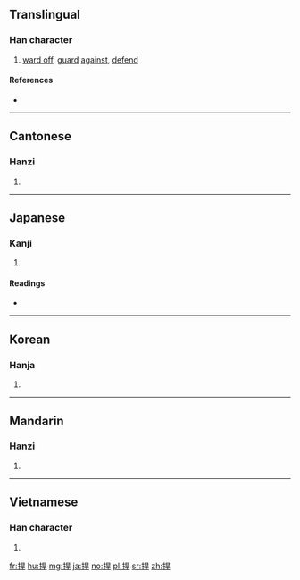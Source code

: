 {{also|扞}}
==Translingual==

===Han character===
{{Han char|rn=64|rad=手|as=07|sn=10|four=56041|canj=QAMJ|ids=⿰扌旱}}

# [[ward off]], [[guard]] [[against]], [[defend]]

====References====
* {{Han ref|kx=0433.200|dkj=12143|dj=0783.030|hdz=31881.050|uh=634D|ud=25421|bh=AEC2|bd=44738}}

----

==Cantonese==

===Hanzi===
{{yue-hanzi|jyut=[[hon2]], [[hon5]], [[hon6]]|y=hon2, hon5, hon6}}

# {{defn|lang=yue|sort=手07}}

----

==Japanese==

===Kanji===
{{ja-kanji|grade=|rs=手07}}

# {{defn|lang=ja|sort=手07}}

====Readings====
* {{ja-readings|on=[[かん]] (kan)|kun=[[ふせぐ]] (fusegu)}}

----

==Korean==

===Hanja===
{{ko-hanja|hangeul=한|eumhun=|rv=han|mr=han|y=han}}

# {{defn|lang=ko|sort=手07}}

----

==Mandarin==

===Hanzi===
{{cmn-hanzi|pin=[[hàn]] ([[han4]])|wg=han<sup>4</sup>}}

# {{defn|lang=cmn|sort=手07}}

----

==Vietnamese==

===Han character===
{{vi-hantu|[[cản]], [[hãn]]|rs=手07}}

# {{defn|lang=vi|sort=手07}}

[[fr:捍]]
[[hu:捍]]
[[mg:捍]]
[[ja:捍]]
[[no:捍]]
[[pl:捍]]
[[sr:捍]]
[[zh:捍]]